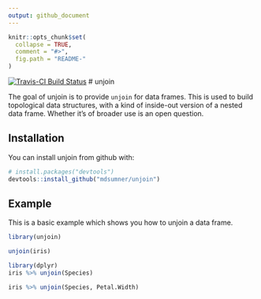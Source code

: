 ```yaml
---
output: github_document
---
```


<!-- README.md is generated from README.Rmd. Please edit that file -->

```r
knitr::opts_chunk$set(
  collapse = TRUE,
  comment = "#>",
  fig.path = "README-"
)
```
[![Travis-CI Build Status](https://travis-ci.org/mdsumner/unjoin.svg?branch=master)](https://travis-ci.org/mdsumner/unjoin)
# unjoin

The goal of unjoin is to provide `unjoin` for data frames. This is used to build topological data structures, with a
kind of inside-out version of a nested data frame. Whether it's of broader use is an open question. 

## Installation

You can install unjoin from github with:

```r
# install.packages("devtools")
devtools::install_github("mdsumner/unjoin")
```

## Example

This is a basic example which shows you how to unjoin a data frame. 

```r
library(unjoin)

unjoin(iris)

library(dplyr)
iris %>% unjoin(Species)

iris %>% unjoin(Species, Petal.Width)
```



